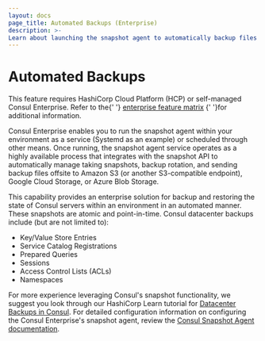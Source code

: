 ```yaml
---
layout: docs
page_title: Automated Backups (Enterprise)
description: >-
Learn about launching the snapshot agent to automatically backup files to a cloud storage provider so that you can restore Consul servers. Supported providers include: Amazon S3, Google Cloud Storage, and Azure Blob Storage. 
---
```


# Automated Backups

<EnterpriseAlert>
  This feature requires
  HashiCorp Cloud Platform (HCP) or self-managed Consul Enterprise.
  Refer to the{' '}
  <a href="/docs/enterprise#consul-enterprise-feature-availability">enterprise feature matrix</a>
  {' '}for additional information.
</EnterpriseAlert>

Consul Enterprise enables you to run
the snapshot agent within your environment as a service (Systemd as an example)
or scheduled through other means. Once running, the snapshot agent service operates as a highly
available process that integrates with the snapshot API to automatically manage
taking snapshots, backup rotation, and sending backup files offsite to Amazon S3
(or another S3-compatible endpoint), Google Cloud Storage, or Azure Blob Storage.

This capability provides an enterprise solution for backup and restoring the state of Consul servers
within an environment in an automated manner. These snapshots are atomic and point-in-time. Consul
datacenter backups include (but are not limited to):

- Key/Value Store Entries
- Service Catalog Registrations
- Prepared Queries
- Sessions
- Access Control Lists (ACLs)
- Namespaces

For more experience leveraging Consul's snapshot functionality, we suggest you look through our HashiCorp
Learn tutorial for [Datacenter Backups in Consul](https://learn.hashicorp.com/tutorials/consul/backup-and-restore).
For detailed configuration information on configuring the Consul Enterprise's snapshot agent, review the
[Consul Snapshot Agent documentation](/commands/snapshot/agent).
